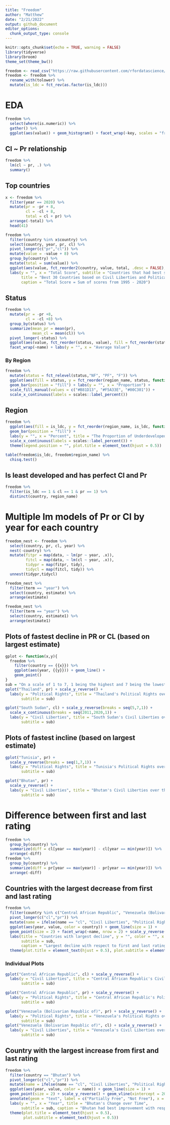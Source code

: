 ```yaml
---
title: "Freedom"
author: "Matthew"
date: "2/21/2022"
output: github_document
editor_options: 
  chunk_output_type: console
---
```


```r
knitr::opts_chunk$set(echo = TRUE, warning = FALSE)
library(tidyverse)
library(broom)
theme_set(theme_bw())
```


```r
freedom <- read_csv("https://raw.githubusercontent.com/rfordatascience/tidytuesday/master/data/2022/2022-02-22/freedom.csv")
freedom <- freedom %>%
  rename_with(tolower) %>%
  mutate(is_ldc = fct_rev(as.factor(is_ldc)))
```


# EDA
```r
freedom %>%
  select(where(is.numeric)) %>%
  gather() %>%
  ggplot(aes(value)) + geom_histogram() + facet_wrap(~key, scales = "free")
```


## Cl ~ Pr relationship
```r
freedom %>%
  lm(cl ~ pr, .) %>%
  summary()
```


## Top countries
```r
x <- freedom %>%
  filter(year == 2020) %>%
  mutate(pr = -pr + 8,
         cl = -cl + 8,
         total = cl + pr) %>%
  arrange(-total) %>%
  head(41)

freedom %>%
  filter(country %in% x$country) %>%
  select(country, year, pr, cl) %>%
  pivot_longer(c("pr","cl")) %>%
  mutate(value = -value + 8) %>%
  group_by(country) %>%
  mutate(total = sum(value)) %>%
  ggplot(aes(value, fct_reorder2(country, value, total, .desc = FALSE), fill = name)) + geom_col() +
  labs(y = "", x = "Total Score", subtitle = "Countries that had best scores in 2020",
       title = "Best 30 Countries based on Civil Liberties and Political Rights",
       caption = "Total Score = Sum of scores from 1995 - 2020")
```


## Status
```r
freedom %>%
  mutate(pr = -pr +8,
         cl = -cl +8) %>%
  group_by(status) %>%
  summarize(mean_pr = mean(pr),
            mean_cl = mean(cl)) %>%
  pivot_longer(-status) %>%
  ggplot(aes(value, fct_reorder(status, value), fill = fct_reorder(status, value))) + geom_col() +
  facet_wrap(~name) + labs(y = "", x = "Average Value") 
```


### By Region
```r
freedom %>%
  mutate(status = fct_relevel(status,"NF", "PF", "F")) %>%
  ggplot(aes(fill = status, y = fct_reorder(region_name, status, function(.x) mean(.x == "F")))) + 
  geom_bar(position = "fill") + labs(y = "", x = "Proportion") + 
  scale_fill_manual(values = c("#B81D13", "#F5A33E", "#00C301")) +
  scale_x_continuous(labels = scales::label_percent())
```


## Region
```r
freedom %>%
  ggplot(aes(fill = is_ldc, y = fct_reorder(region_name, is_ldc, function(.x) mean(.x == "0")))) + 
  geom_bar(position = "fill") + 
  labs(y = "", x = "Percent", title = "The Proportion of Underdeveloped Countries per Region") + 
  scale_x_continuous(labels = scales::label_percent()) + 
  theme(legend.position = "", plot.title = element_text(hjust = 0.5))

table(freedom$is_ldc, freedom$region_name) %>%
  chisq.test()
```


## Is least developed and has perfect Cl and Pr
```r
freedom %>%
  filter(is_ldc == 1 & cl == 1 & pr == 1) %>%
  distinct(country, region_name)
```


# Multiple lm models of Pr or Cl by year for each country
```r
freedom_nest <- freedom %>%
  select(country, pr, cl, year) %>%
  nest(-country) %>%
  mutate(fitpr = map(data, ~ lm(pr ~ year, .x)),
         fitcl = map(data, ~ lm(cl ~ year, .x)),
         tidypr = map(fitpr, tidy),
         tidycl = map(fitcl, tidy)) %>%
  unnest(tidypr,tidycl)

freedom_nest %>%
  filter(term == "year") %>%
  select(country, estimate) %>%
  arrange(estimate)

freedom_nest %>%
  filter(term == "year") %>%
  select(country, estimate1) %>%
  arrange(estimate1)
```


## Plots of fastest decline in PR or CL (based on largest estimate)
```r
gplot <- function(x,y){
  freedom %>%
    filter(country == {{x}}) %>%
    ggplot(aes(year, {{y}})) + geom_line() +
    geom_point()
}
sub = "On a scale of 1 to 7, 1 being the highest and 7 being the lowest"
gplot("Thailand", pr) + scale_y_reverse() + 
  labs(y = "Political Rights", title = "Thailand's Political Rights over the Years",
       subtitle = sub)

gplot("South Sudan", cl) + scale_y_reverse(breaks = seq(5,7,1)) + 
  scale_x_continuous(breaks = seq(2011,2020,1)) + 
  labs(y = "Civil Liberties", title = "South Sudan's Civil Liberties over the Years",
       subtitle = sub)
```


## Plots of fastest incline (based on largest estimate)
```r
gplot("Tunisia", pr) +
  scale_y_reverse(breaks = seq(1,7,1)) +
  labs(y = "Political Rights", title = "Tunisia's Political Rights over the Years",
       subtitle = sub)

gplot("Bhutan", pr) + 
  scale_y_reverse() +
  labs(y = "Civil Liberties", title = "Bhutan's Civil Liberties over the Years",
       subtitle = sub)
```


# Difference between first and last rating
```r
freedom %>%
  group_by(country) %>%
  summarize(diff = cl[year == max(year)] - cl[year == min(year)]) %>%
  arrange(-diff)
freedom %>%
  group_by(country) %>%
  summarize(diff = pr[year == max(year)] - pr[year == min(year)]) %>%
  arrange(-diff)
```


## Countries with the largest decrease from first and last rating
```r
freedom %>%
  filter(country %in% c("Central African Republic", "Venezuela (Bolivarian Republic of)")) %>%
  pivot_longer(c("cl","pr")) %>%
  mutate(name = ifelse(name == "cl", "Civil Liberties", "Political Rights")) %>%
  ggplot(aes(year, value, color = country)) + geom_line(size = 1) +
  geom_point(size = 2) + facet_wrap(~name, nrow = 2) + scale_y_reverse() +
  labs(title = "Countries with largest decline", y = "", color = "", x = "Year",
       subtitle = sub,
       caption = "Largest decline with respect to first and last rating") +
  theme(plot.title = element_text(hjust = 0.5), plot.subtitle = element_text(hjust = 0.5))

```


### Individual Plots
```r
gplot("Central African Republic", cl) + scale_y_reverse() +
  labs(y = "Civil Liberties", title = "Central African Republic's Civil Liberties over the Years",
       subtitle = sub)

gplot("Central African Republic", pr) + scale_y_reverse() +
  labs(y = "Political Rights", title = "Central African Republic's Political Rights over the Years",
       subtitle = sub)

gplot("Venezuela (Bolivarian Republic of)", pr) + scale_y_reverse() +
  labs(y = "Political Rights", title = "Venezuela's Political Rights over the Years",
       subtitle = sub)
gplot("Venezuela (Bolivarian Republic of)", cl) + scale_y_reverse() +
  labs(y = "Civil Liberties", title = "Venezuela's Civil Liberties over the Years",
       subtitle = sub)
```



## Country with the largest increase from first and last rating
```r
freedom %>%
  filter(country == "Bhutan") %>%
  pivot_longer(c("cl","pr")) %>%
  mutate(name = ifelse(name == "cl", "Civil Liberties", "Political Rights")) %>%
  ggplot(aes(year, value, color = name)) + geom_line(size = 1) +
  geom_point(size = 2) + scale_y_reverse() + geom_vline(xintercept = 2008, linetype = "dashed") +
  annotate(geom = "text", label = c("Partially Free", "Not Free"), x = c(2005, 2011), y = 2.2) +
  labs(y = "", x = "Year", title = "Bhutan's Change over Time",
       subtitle = sub, caption = "Bhutan had best improvement with respect to both CL and PR") +
  theme(plot.title = element_text(hjust = 0.5),
        plot.subtitle = element_text(hjust = 0.5))
```

